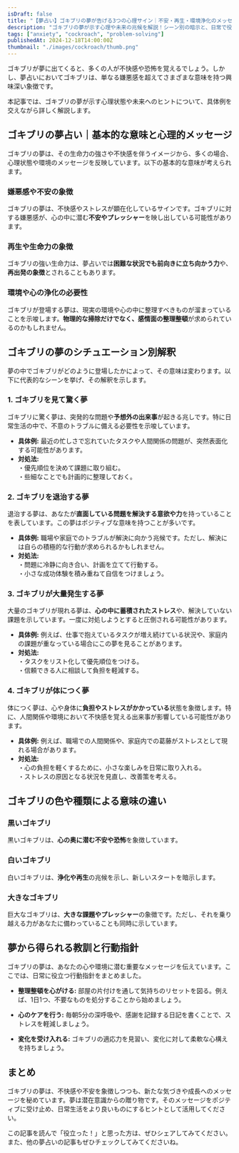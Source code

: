 ```yaml
---
isDraft: false
title: "【夢占い】ゴキブリの夢が告げる3つの心理サイン｜不安・再生・環境浄化のメッセージを徹底解説"
description: "ゴキブリの夢が示す心理や未来の兆候を解説！シーン別の暗示と、日常で役立つヒントを具体的にご紹介します。"
tags: ["anxiety", "cockroach", "problem-solving"]
publishedAt: 2024-12-18T14:00:00Z
thumbnail: "./images/cockroach/thumb.png"
---
```


ゴキブリが夢に出てくると、多くの人が不快感や恐怖を覚えるでしょう。しかし、夢占いにおいてゴキブリは、単なる嫌悪感を超えてさまざまな意味を持つ興味深い象徴です。

本記事では、ゴキブリの夢が示す心理状態や未来へのヒントについて、具体例を交えながら詳しく解説します。

<TableOfContents />

<AdUnit />

## ゴキブリの夢占い｜基本的な意味と心理的メッセージ

ゴキブリの夢は、その生命力の強さや不快感を伴うイメージから、多くの場合、心理状態や環境のメッセージを反映しています。以下の基本的な意味が考えられます。

### 嫌悪感や不安の象徴

ゴキブリの夢は、不快感やストレスが顕在化しているサインです。ゴキブリに対する嫌悪感が、心の中に潜む<strong>不安やプレッシャー</strong>を映し出している可能性があります。

### 再生や生命力の象徴

ゴキブリの強い生命力は、夢占いでは<strong>困難な状況でも前向きに立ち向かう力</strong>や、<strong>再出発の象徴</strong>とされることもあります。

### 環境や心の浄化の必要性

ゴキブリが登場する夢は、現実の環境や心の中に整理すべきものが溜まっていることを示唆します。<strong>物理的な掃除だけでなく、感情面の整理整頓</strong>が求められているのかもしれません。

<AdUnit />

## ゴキブリの夢のシチュエーション別解釈

夢の中でゴキブリがどのように登場したかによって、その意味は変わります。以下に代表的なシーンを挙げ、その解釈を示します。

### 1. ゴキブリを見て驚く夢

ゴキブリに驚く夢は、突発的な問題や<strong>予想外の出来事</strong>が起きる兆しです。特に日常生活の中で、不意のトラブルに備える必要性を示唆しています。

- <strong>具体例:</strong>
  最近の忙しさで忘れていたタスクや人間関係の問題が、突然表面化する可能性があります。
- <strong>対処法:</strong>
  <br />
  ・優先順位を決めて課題に取り組む。
  <br />
  ・些細なことでも計画的に整理しておく。

### 2. ゴキブリを退治する夢

退治する夢は、あなたが<strong>直面している問題を解決する意欲や力</strong>を持っていることを表しています。この夢はポジティブな意味を持つことが多いです。

- <strong>具体例:</strong>
  職場や家庭でのトラブルが解決に向かう兆候です。ただし、解決には自らの積極的な行動が求められるかもしれません。
- <strong>対処法:</strong>
  <br />
  ・問題に冷静に向き合い、計画を立てて行動する。
  <br />
  ・小さな成功体験を積み重ねて自信をつけましょう。

### 3. ゴキブリが大量発生する夢

大量のゴキブリが現れる夢は、<strong>心の中に蓄積されたストレス</strong>や、解決していない課題を示しています。一度に対処しようとすると圧倒される可能性があります。

- <strong>具体例:</strong>
  例えば、仕事で抱えているタスクが増え続けている状況や、家庭内の課題が重なっている場合にこの夢を見ることがあります。
- <strong>対処法:</strong>
  <br />
  ・タスクをリスト化して優先順位をつける。
  <br />
  ・信頼できる人に相談して負担を軽減する。

### 4. ゴキブリが体につく夢

体につく夢は、心や身体に<strong>負担やストレスがかかっている</strong>状態を象徴します。特に、人間関係や環境において不快感を覚える出来事が影響している可能性があります。

- <strong>具体例:</strong>
  例えば、職場での人間関係や、家庭内での葛藤がストレスとして現れる場合があります。
- <strong>対処法:</strong>
  <br />
  ・心の負担を軽くするために、小さな楽しみを日常に取り入れる。
  <br />
  ・ストレスの原因となる状況を見直し、改善策を考える。

<AdUnit />

## ゴキブリの色や種類による意味の違い

### 黒いゴキブリ

黒いゴキブリは、<strong>心の奥に潜む不安や恐怖</strong>を象徴しています。

### 白いゴキブリ

白いゴキブリは、<strong>浄化や再生</strong>の兆候を示し、新しいスタートを暗示します。

### 大きなゴキブリ

巨大なゴキブリは、<strong>大きな課題やプレッシャー</strong>の象徴です。ただし、それを乗り越える力があなたに備わっていることも同時に示しています。

<AdUnit />

## 夢から得られる教訓と行動指針

ゴキブリの夢は、あなたの心や環境に潜む重要なメッセージを伝えています。ここでは、日常に役立つ行動指針をまとめました。

- <strong>整理整頓を心がける:</strong>
  部屋の片付けを通して気持ちのリセットを図る。例えば、1日1つ、不要なものを処分することから始めましょう。
- <strong>心のケアを行う:</strong>
  毎朝5分の深呼吸や、感謝を記録する日記を書くことで、ストレスを軽減しましょう。

- <strong>変化を受け入れる:</strong>
  ゴキブリの適応力を見習い、変化に対して柔軟な心構えを持ちましょう。

<AdUnit />

## まとめ

ゴキブリの夢は、不快感や不安を象徴しつつも、新たな気づきや成長へのメッセージを秘めています。夢は潜在意識からの贈り物です。そのメッセージをポジティブに受け止め、日常生活をより良いものにするヒントとして活用してください。

この記事を読んで「役立った！」と思った方は、ぜひシェアしてみてください。また、他の夢占いの記事もぜひチェックしてみてくださいね。
